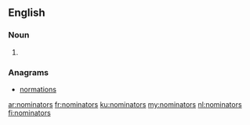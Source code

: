 ==English==

===Noun===
{{head|en|plural}}

# {{plural of|nominator|lang=en}}

===Anagrams===
* [[normations#English|normations]]

[[ar:nominators]]
[[fr:nominators]]
[[ku:nominators]]
[[my:nominators]]
[[nl:nominators]]
[[fi:nominators]]